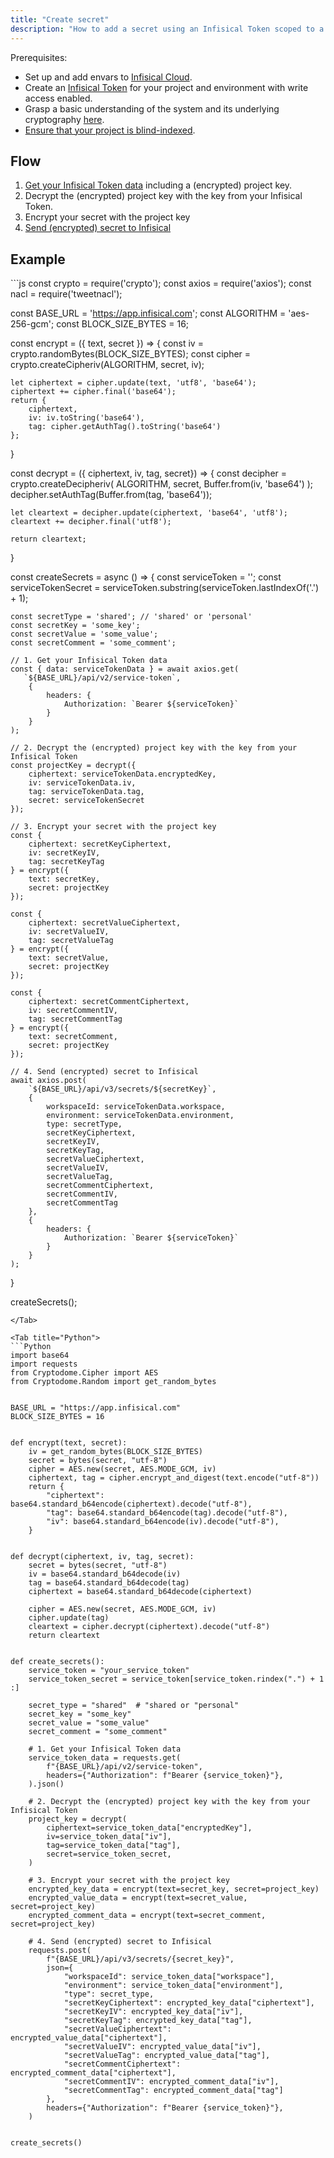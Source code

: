 ```yaml
---
title: "Create secret"
description: "How to add a secret using an Infisical Token scoped to a project and environment"
---
```


Prerequisites:

- Set up and add envars to [Infisical Cloud](https://app.infisical.com).
- Create an [Infisical Token](../../../getting-started/dashboard/token) for your project and environment with write access enabled.
- Grasp a basic understanding of the system and its underlying cryptography [here](/api-reference/overview/introduction).
- [Ensure that your project is blind-indexed](../blind-indices).

## Flow

1. [Get your Infisical Token data](/api-reference/endpoints/service-tokens/get) including a (encrypted) project key.
2. Decrypt the (encrypted) project key with the key from your Infisical Token.
3. Encrypt your secret with the project key
4. [Send (encrypted) secret to Infisical](/api-reference/endpoints/secrets/create)

## Example

<Tabs>
<Tab title="Javascript">
```js
const crypto = require('crypto');
const axios = require('axios');
const nacl = require('tweetnacl');

const BASE_URL = 'https://app.infisical.com';
const ALGORITHM = 'aes-256-gcm';
const BLOCK_SIZE_BYTES = 16;

const encrypt = ({ text, secret }) => {
    const iv = crypto.randomBytes(BLOCK_SIZE_BYTES);
    const cipher = crypto.createCipheriv(ALGORITHM, secret, iv);

    let ciphertext = cipher.update(text, 'utf8', 'base64');
    ciphertext += cipher.final('base64');
    return {
        ciphertext,
        iv: iv.toString('base64'),
        tag: cipher.getAuthTag().toString('base64')
    };
}

const decrypt = ({ ciphertext, iv, tag, secret}) => {
	const decipher = crypto.createDecipheriv(
		ALGORITHM,
		secret,
		Buffer.from(iv, 'base64')
	);
	decipher.setAuthTag(Buffer.from(tag, 'base64'));

	let cleartext = decipher.update(ciphertext, 'base64', 'utf8');
	cleartext += decipher.final('utf8');

	return cleartext;
}

const createSecrets = async () => {
    const serviceToken = '';
    const serviceTokenSecret = serviceToken.substring(serviceToken.lastIndexOf('.') + 1);
    
    const secretType = 'shared'; // 'shared' or 'personal'
    const secretKey = 'some_key';
    const secretValue = 'some_value';
    const secretComment = 'some_comment';

    // 1. Get your Infisical Token data
    const { data: serviceTokenData } = await axios.get(
       `${BASE_URL}/api/v2/service-token`,
        {
            headers: {
                Authorization: `Bearer ${serviceToken}`
            }
        }
    );

    // 2. Decrypt the (encrypted) project key with the key from your Infisical Token
    const projectKey = decrypt({
        ciphertext: serviceTokenData.encryptedKey,
        iv: serviceTokenData.iv,
        tag: serviceTokenData.tag,
        secret: serviceTokenSecret
    });
    
	// 3. Encrypt your secret with the project key
    const {
        ciphertext: secretKeyCiphertext,
        iv: secretKeyIV,
        tag: secretKeyTag
    } = encrypt({
        text: secretKey,
        secret: projectKey
    });

    const {
        ciphertext: secretValueCiphertext,
        iv: secretValueIV,
        tag: secretValueTag
    } = encrypt({
        text: secretValue,
        secret: projectKey
    });

    const {
        ciphertext: secretCommentCiphertext,
        iv: secretCommentIV,
        tag: secretCommentTag
    } = encrypt({
        text: secretComment,
        secret: projectKey
    });

	// 4. Send (encrypted) secret to Infisical
    await axios.post(
        `${BASE_URL}/api/v3/secrets/${secretKey}`,
        {
            workspaceId: serviceTokenData.workspace,
            environment: serviceTokenData.environment,
            type: secretType,
            secretKeyCiphertext,
            secretKeyIV,
            secretKeyTag,
            secretValueCiphertext,
            secretValueIV,
            secretValueTag,
            secretCommentCiphertext,
            secretCommentIV,
            secretCommentTag
        },
        {
            headers: {
                Authorization: `Bearer ${serviceToken}`
            }
        }
    );
}

createSecrets();
```
</Tab>

<Tab title="Python">
```Python
import base64
import requests
from Cryptodome.Cipher import AES
from Cryptodome.Random import get_random_bytes


BASE_URL = "https://app.infisical.com"
BLOCK_SIZE_BYTES = 16


def encrypt(text, secret):
    iv = get_random_bytes(BLOCK_SIZE_BYTES)
    secret = bytes(secret, "utf-8")
    cipher = AES.new(secret, AES.MODE_GCM, iv)
    ciphertext, tag = cipher.encrypt_and_digest(text.encode("utf-8"))
    return {
        "ciphertext": base64.standard_b64encode(ciphertext).decode("utf-8"),
        "tag": base64.standard_b64encode(tag).decode("utf-8"),
        "iv": base64.standard_b64encode(iv).decode("utf-8"),
    }


def decrypt(ciphertext, iv, tag, secret):
    secret = bytes(secret, "utf-8")
    iv = base64.standard_b64decode(iv)
    tag = base64.standard_b64decode(tag)
    ciphertext = base64.standard_b64decode(ciphertext)

    cipher = AES.new(secret, AES.MODE_GCM, iv)
    cipher.update(tag)
    cleartext = cipher.decrypt(ciphertext).decode("utf-8")
    return cleartext


def create_secrets():
    service_token = "your_service_token"
    service_token_secret = service_token[service_token.rindex(".") + 1 :]

    secret_type = "shared"  # "shared or "personal"
    secret_key = "some_key"
    secret_value = "some_value"
    secret_comment = "some_comment"

    # 1. Get your Infisical Token data
    service_token_data = requests.get(
        f"{BASE_URL}/api/v2/service-token",
        headers={"Authorization": f"Bearer {service_token}"},
    ).json()

    # 2. Decrypt the (encrypted) project key with the key from your Infisical Token
    project_key = decrypt(
        ciphertext=service_token_data["encryptedKey"],
        iv=service_token_data["iv"],
        tag=service_token_data["tag"],
        secret=service_token_secret,
    )

    # 3. Encrypt your secret with the project key
    encrypted_key_data = encrypt(text=secret_key, secret=project_key)
    encrypted_value_data = encrypt(text=secret_value, secret=project_key)
    encrypted_comment_data = encrypt(text=secret_comment, secret=project_key)

    # 4. Send (encrypted) secret to Infisical
    requests.post(
        f"{BASE_URL}/api/v3/secrets/{secret_key}",
        json={
            "workspaceId": service_token_data["workspace"],
            "environment": service_token_data["environment"],
            "type": secret_type,
            "secretKeyCiphertext": encrypted_key_data["ciphertext"],
            "secretKeyIV": encrypted_key_data["iv"],
            "secretKeyTag": encrypted_key_data["tag"],
            "secretValueCiphertext": encrypted_value_data["ciphertext"],
            "secretValueIV": encrypted_value_data["iv"],
            "secretValueTag": encrypted_value_data["tag"],
            "secretCommentCiphertext": encrypted_comment_data["ciphertext"],
            "secretCommentIV": encrypted_comment_data["iv"],
            "secretCommentTag": encrypted_comment_data["tag"]
        },
        headers={"Authorization": f"Bearer {service_token}"},
    )


create_secrets()

```
</Tab>
</Tabs>